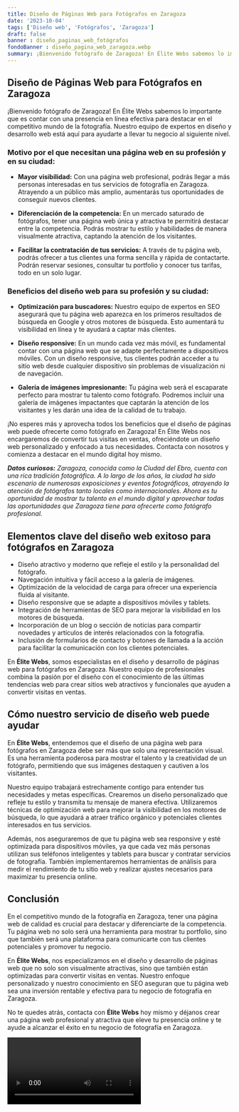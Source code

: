 ```yaml
---
title: Diseño de Páginas Web para Fotógrafos en Zaragoza
date: '2023-10-04'
tags: ['Diseño web', 'Fotógrafos', 'Zaragoza']
draft: false
banner : diseño_paginas_web_fotógrafos
fondoBanner : diseño_pagina_web_zaragoza.webp
summary: ¡Bienvenido fotógrafo de Zaragoza! En Élite Webs sabemos lo importante que es contar con una presencia en línea efectiva para destacar en el competitivo mundo de la fotografía. Nuestro equipo de expertos en diseño y desarrollo web está aquí para ayudarte a llevar tu negocio al siguiente nivel.
---
```


## Diseño de Páginas Web para Fotógrafos en Zaragoza

¡Bienvenido fotógrafo de Zaragoza! En Élite Webs sabemos lo importante que es contar con una presencia en línea efectiva para destacar en el competitivo mundo de la fotografía. Nuestro equipo de expertos en diseño y desarrollo web está aquí para ayudarte a llevar tu negocio al siguiente nivel.

### Motivo por el que necesitan una página web en su profesión y en su ciudad:

- **Mayor visibilidad:** Con una página web profesional, podrás llegar a más personas interesadas en tus servicios de fotografía en Zaragoza. Atrayendo a un público más amplio, aumentarás tus oportunidades de conseguir nuevos clientes.

- **Diferenciación de la competencia:** En un mercado saturado de fotógrafos, tener una página web única y atractiva te permitirá destacar entre la competencia. Podrás mostrar tu estilo y habilidades de manera visualmente atractiva, captando la atención de los visitantes.

- **Facilitar la contratación de tus servicios:** A través de tu página web, podrás ofrecer a tus clientes una forma sencilla y rápida de contactarte. Podrán reservar sesiones, consultar tu portfolio y conocer tus tarifas, todo en un solo lugar.

### Beneficios del diseño web para su profesión y su ciudad:

- **Optimización para buscadores:** Nuestro equipo de expertos en SEO asegurará que tu página web aparezca en los primeros resultados de búsqueda en Google y otros motores de búsqueda. Esto aumentará tu visibilidad en línea y te ayudará a captar más clientes.

- **Diseño responsive:** En un mundo cada vez más móvil, es fundamental contar con una página web que se adapte perfectamente a dispositivos móviles. Con un diseño responsive, tus clientes podrán acceder a tu sitio web desde cualquier dispositivo sin problemas de visualización ni de navegación.

- **Galería de imágenes impresionante:** Tu página web será el escaparate perfecto para mostrar tu talento como fotógrafo. Podremos incluir una galería de imágenes impactantes que captarán la atención de los visitantes y les darán una idea de la calidad de tu trabajo.

¡No esperes más y aprovecha todos los beneficios que el diseño de páginas web puede ofrecerte como fotógrafo en Zaragoza! En Élite Webs nos encargaremos de convertir tus visitas en ventas, ofreciéndote un diseño web personalizado y enfocado a tus necesidades. Contacta con nosotros y comienza a destacar en el mundo digital hoy mismo.

_**Datos curiosos:** Zaragoza, conocida como la Ciudad del Ebro, cuenta con una rica tradición fotográfica. A lo largo de los años, la ciudad ha sido escenario de numerosas exposiciones y eventos fotográficos, atrayendo la atención de fotógrafos tanto locales como internacionales. Ahora es tu oportunidad de mostrar tu talento en el mundo digital y aprovechar todas las oportunidades que Zaragoza tiene para ofrecerte como fotógrafo profesional._

<GifSeo />

<Cta />

## Elementos clave del diseño web exitoso para fotógrafos en Zaragoza

- Diseño atractivo y moderno que refleje el estilo y la personalidad del fotógrafo.
- Navegación intuitiva y fácil acceso a la galería de imágenes.
- Optimización de la velocidad de carga para ofrecer una experiencia fluida al visitante.
- Diseño responsive que se adapte a dispositivos móviles y tablets.
- Integración de herramientas de SEO para mejorar la visibilidad en los motores de búsqueda.
- Incorporación de un blog o sección de noticias para compartir novedades y artículos de interés relacionados con la fotografía.
- Inclusión de formularios de contacto y botones de llamada a la acción para facilitar la comunicación con los clientes potenciales.

En **Élite Webs**, somos especialistas en el diseño y desarrollo de páginas web para fotógrafos en Zaragoza. Nuestro equipo de profesionales combina la pasión por el diseño con el conocimiento de las últimas tendencias web para crear sitios web atractivos y funcionales que ayuden a convertir visitas en ventas.

## Cómo nuestro servicio de diseño web puede ayudar

En **Élite Webs**, entendemos que el diseño de una página web para fotógrafos en Zaragoza debe ser más que solo una representación visual. Es una herramienta poderosa para mostrar el talento y la creatividad de un fotógrafo, permitiendo que sus imágenes destaquen y cautiven a los visitantes.

Nuestro equipo trabajará estrechamente contigo para entender tus necesidades y metas específicas. Crearemos un diseño personalizado que refleje tu estilo y transmita tu mensaje de manera efectiva. Utilizaremos técnicas de optimización web para mejorar la visibilidad en los motores de búsqueda, lo que ayudará a atraer tráfico orgánico y potenciales clientes interesados en tus servicios.

Además, nos aseguraremos de que tu página web sea responsive y esté optimizada para dispositivos móviles, ya que cada vez más personas utilizan sus teléfonos inteligentes y tablets para buscar y contratar servicios de fotografía. También implementaremos herramientas de análisis para medir el rendimiento de tu sitio web y realizar ajustes necesarios para maximizar tu presencia online.

## Conclusión

En el competitivo mundo de la fotografía en Zaragoza, tener una página web de calidad es crucial para destacar y diferenciarte de la competencia. Tu página web no solo será una herramienta para mostrar tu portfolio, sino que también será una plataforma para comunicarte con tus clientes potenciales y promover tu negocio.

En **Élite Webs**, nos especializamos en el diseño y desarrollo de páginas web que no solo son visualmente atractivas, sino que también están optimizadas para convertir visitas en ventas. Nuestro enfoque personalizado y nuestro conocimiento en SEO aseguran que tu página web sea una inversión rentable y efectiva para tu negocio de fotografía en Zaragoza.

No te quedes atrás, contacta con **Élite Webs** hoy mismo y déjanos crear una página web profesional y atractiva que eleve tu presencia online y te ayude a alcanzar el éxito en tu negocio de fotografía en Zaragoza.

<Video />

<CtaBot job='Fotógrafos' city='Zaragoza'/>

<Gmaps query='Zaragoza+españa+maps' />